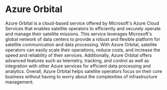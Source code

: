 

# Azure Orbital
Azure Orbital is a cloud-based service offered by Microsoft's Azure Cloud Services that enables satellite operators to efficiently and securely operate and manage their satellite missions. This service leverages Microsoft's global network of data centers to provide a robust and flexible platform for satellite communication and data processing. With Azure Orbital, satellite operators can easily scale their operations, reduce costs, and increase the speed and reliability of their services. Additionally, Azure Orbital offers advanced features such as telemetry, tracking, and control as well as integration with other Azure services for efficient data processing and analytics. Overall, Azure Orbital helps satellite operators focus on their core business without having to worry about the complexities of infrastructure management.